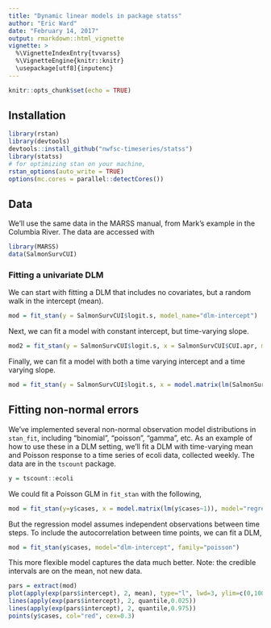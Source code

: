```yaml
---
title: "Dynamic linear models in package statss"
author: "Eric Ward"
date: "February 14, 2017"
output: rmarkdown::html_vignette
vignette: >
  %\VignetteIndexEntry{tvvarss}
  %\VignetteEngine{knitr::knitr}
  \usepackage[utf8]{inputenc}
---
```


```r
knitr::opts_chunk$set(echo = TRUE)
```

## Installation

```r
library(rstan)
library(devtools)
devtools::install_github("nwfsc-timeseries/statss")
library(statss)
# for optimizing stan on your machine,
rstan_options(auto_write = TRUE)
options(mc.cores = parallel::detectCores())
```

## Data

We'll use the same data in the MARSS manual, from Mark's example in the Columbia River. The data are accessed with 

```r
library(MARSS)
data(SalmonSurvCUI)
```

### Fitting a univariate DLM

We can start with fitting a DLM that includes no covariates, but a random walk in the intercept (mean). 

```r
mod = fit_stan(y = SalmonSurvCUI$logit.s, model_name="dlm-intercept")
```

Next, we can fit a model with constant intercept, but time-varying slope.

```r
mod2 = fit_stan(y = SalmonSurvCUI$logit.s, x = SalmonSurvCUI$CUI.apr, model_name="dlm-slope")
```

Finally, we can fit a model with both a time varying intercept and a time varying slope. 

```r
mod = fit_stan(y = SalmonSurvCUI$logit.s, x = model.matrix(lm(SalmonSurvCUI$logit.s ~ SalmonSurvCUI$CUI.apr)), model_name="dlm")
```

## Fitting non-normal errors

We've implemented several non-normal observation model distributions in `stan_fit`, including "binomial", "poisson", "gamma", etc. As an example of how to use these in a DLM setting, we'll fit a DLM with time-varying mean and Poisson response to a time series of ecoli data, collected weekly. The data are in the `tscount` package.

```r
y = tscount::ecoli
```

We could fit a Poisson GLM in `fit_stan` with the following,

```r
mod = fit_stan(y=y$cases, x = model.matrix(lm(y$cases~1)), model="regression", family="poisson")
```

But the regression model assumes independent observations between time steps. To include the autocorrelation between time points, we can fit a DLM,

```r
mod = fit_stan(y$cases, model="dlm-intercept", family="poisson")
```

This more flexible model captures the data much better. Note: the credible intervals are on the mean, not new data.

\break  
  
```r
pars = extract(mod)
plot(apply(exp(pars$intercept), 2, mean), type="l", lwd=3, ylim=c(0,100), ylab="E coli", xlab="")
lines(apply(exp(pars$intercept), 2, quantile,0.025))
lines(apply(exp(pars$intercept), 2, quantile,0.975))
points(y$cases, col="red", cex=0.3)
```


